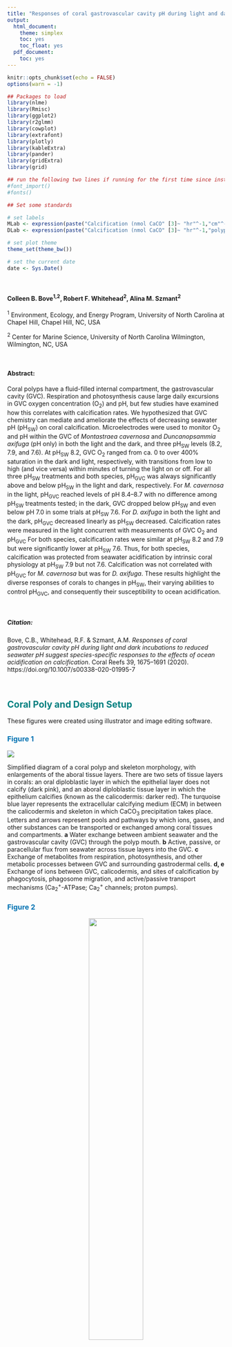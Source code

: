 ```yaml
---
title: "Responses of coral gastrovascular cavity pH during light and dark incubations to reduced seawater pH suggest species-specific responses to the effects of ocean acidification on calcification"
output: 
  html_document:
    theme: simplex
    toc: yes
    toc_float: yes
  pdf_document:
    toc: yes
---
```


<style>
  h2{color: teal !important}
  h1{color: navy !important}
  body{background-color: gray95 !important}
</style>

```r

knitr::opts_chunk$set(echo = FALSE)
options(warn = -1)

```

```r

## Packages to load
library(nlme)
library(Rmisc)
library(ggplot2)
library(r2glmm)
library(cowplot)
library(extrafont)
library(plotly)
library(kableExtra)
library(pander)
library(gridExtra)
library(grid)

## run the following two lines if running for the first time since installing 'extrafont'
#font_import()
#fonts() 

```

```r

## Set some standards

# set labels
MLab <- expression(paste("Calcification (nmol CaCO" [3]~ "hr"^-1,"cm"^-2, ")" ))
DLab <- expression(paste("Calcification (nmol CaCO" [3]~ "hr"^-1,"polyp"^-1, ")" ))

# set plot theme
theme_set(theme_bw())

# set the current date
date <- Sys.Date() 

```

<br/>

#### Colleen B. Bove^1,2^, Robert F. Whitehead^2^, Alina M. Szmant^2^

^1^ Environment, Ecology, and Energy Program, University of North Carolina at Chapel Hill, Chapel Hill, NC, USA

^2^ Center for Marine Science, University of North Carolina Wilmington, Wilmington, NC, USA

<br/>

#### **Abstract:**
Coral polyps have a fluid-filled internal compartment, the gastrovascular cavity (GVC). Respiration and photosynthesis cause large daily excursions in GVC oxygen concentration (O~2~) and pH, but few studies have examined how this correlates with calcification rates. We hypothesized that GVC chemistry can mediate and ameliorate the effects of decreasing seawater pH (pH~SW~) on coral calcification. Microelectrodes were used to monitor O~2~ and pH within the GVC of *Montastraea cavernosa* and *Duncanopsammia axifuga* (pH only) in both the light and the dark, and three pH~SW~ levels (8.2, 7.9, and 7.6). At pH~SW~ 8.2, GVC O~2~ ranged from ca. 0 to over 400% saturation in the dark and light, respectively, with transitions from low to high (and vice versa) within minutes of turning the light on or off. For all three pH~SW~ treatments and both species, pH~GVC~ was always significantly above and below pH~SW~ in the light and dark, respectively. For *M. cavernosa* in the light, pH~GVC~ reached levels of pH 8.4–8.7 with no difference among pH~SW~ treatments tested; in the dark, GVC dropped below pH~SW~ and even below pH 7.0 in some trials at pH~SW~ 7.6. For *D. axifuga* in both the light and the dark, pH~GVC~ decreased linearly as pH~SW~ decreased. Calcification rates were measured in the light concurrent with measurements of GVC O~2~ and pH~GVC~ For both species, calcification rates were similar at pH~SW~ 8.2 and 7.9 but were significantly lower at pH~SW~ 7.6. Thus, for both species, calcification was protected from seawater acidification by intrinsic coral physiology at pH~SW~ 7.9 but not 7.6. Calcification was not correlated with pH~GVC~ for *M. cavernosa* but was for *D. axifuga*. These results highlight the diverse responses of corals to changes in pH~SW~, their varying abilities to control pH~GVC~, and consequently their susceptibility to ocean acidification.

<br/>

##### **Citation:**
Bove, C.B., Whitehead, R.F. & Szmant, A.M. *Responses of coral gastrovascular cavity pH during light and dark incubations to reduced seawater pH suggest species-specific responses to the effects of ocean acidification on calcification*. Coral Reefs 39, 1675–1691 (2020). https://doi.org/10.1007/s00338-020-01995-7

<br/>

## Coral Poly and Design Setup {.tabset}

These figures were created using illustrator and image editing software.

### <span style="color: #0072B2;">**Figure 1**</span>

![](Figures/Fig1_polyp_diagram.png)

Simplified diagram of a coral polyp and skeleton morphology, with enlargements of the aboral tissue layers. There are two sets of tissue layers in corals: an oral diploblastic layer in which the epithelial layer does not calcify (dark pink), and an aboral diploblastic tissue layer in which the epithelium calcifies (known as the calicodermis: darker red). The turquoise blue layer represents the extracellular calcifying medium (ECM) in between the calicodermis and skeleton in which CaCO~3~ precipitation takes place. Letters and arrows represent pools and pathways by which ions, gases, and other substances can be transported or exchanged among coral tissues and compartments. **a** Water exchange between ambient seawater and the gastrovascular cavity (GVC) through the polyp mouth. **b** Active, passive, or paracellular flux from seawater across tissue layers into the GVC. **c** Exchange of metabolites from respiration, photosynthesis, and other metabolic processes between GVC and surrounding gastrodermal cells. **d, e** Exchange of ions between GVC, calicodermis, and sites of calcification by phagocytosis, phagosome migration, and active/passive transport mechanisms (Ca~2~^+^-ATPase; Ca~2~^+^ channels; proton pumps).


### <span style="color: #0072B2;">**Figure 2**</span>

<center>
![](Figures/Fig2_corals_electrode_images.png){#id .class width=50% height=50%}
</center>

Photographs of the three study corals under the same lighting conditions and the experimental setup used in this study: **a** *Montastraea cavernosa* colony 1. **b** *M. cavernosa* colony 2. and **c** *Duncanopsammia axifuga*. **d** Photographs of the pH microelectrode inserted through the mouth of *Montastraea cavernosa* and **e** *Duncanopsammia axifuga*. **f** Photograph of the micromanipulator setup used for inserting the microelectrode (identified with the arrows in **d, e** into the coral polyp and the coral’s incubation water bath)


## Light/Dark Experiments {.tabset}

### Analyses

### Figures

### <span style="color: #0072B2;">**Figure 3**</span>

```r

LD_o2 <- read.csv("Data/LD_O2_mcav_20Jun17.csv", header = TRUE)

ggplot()+
  geom_rect(aes(xmin=0.16674,xmax=10.18194,ymin=-Inf, ymax=Inf), fill="lightgrey", alpha=0.4) +
  geom_rect(aes(xmin= 10.18194,xmax=20.28126,ymin=-Inf, ymax=Inf), fill="lightgoldenrod", alpha=0.4) +
  geom_rect(aes(xmin= 20.28126,xmax=30.3801,ymin=-Inf, ymax=Inf), fill="lightgrey", alpha=0.4) +
  geom_rect(aes(xmin= 30.3801,xmax=40.3119,ymin=-Inf, ymax=Inf), fill="lightgoldenrod", alpha=0.4) +
  geom_rect(aes(xmin= 40.3119,xmax=52.1637,ymin=-Inf, ymax=Inf), fill="lightgrey", alpha=0.4) +
  geom_rect(aes(xmin= 52.1637,xmax=55.0011,ymin=-Inf, ymax=Inf), fill="lightgoldenrod", alpha=0.4) +
  annotate("text", x = 47, y = 430, label = "Montastraea cavernosa", fontface = "italic", size = 2.8) +
  theme(panel.grid.major=element_blank(), panel.grid.minor=element_blank(), panel.background=element_blank(),strip.text=element_text(face="italic"), axis.line=element_line(color="black"), legend.key=element_blank(), text=element_text(family="Times New Roman"))+
  coord_cartesian(xlim = c(0.05, 55), ylim = c(0,450), expand = FALSE) +
  #ylim(0,450) +
  ylab(expression(paste("GVC O"[2] ~ "saturation (%)"))) +
  xlab("Time (min)") +
  geom_line(data = LD_o2, aes(time.min., o2sat), size=1) +
  ggsave("Figures/Fig3_LD_O2.pdf", height = 3, width = 5.5, useDingbats = FALSE)

```
*Montastraea cavernosa*: representative example of the change in GVC O~2~ saturation as measured by an oxygen microelectrode in response to changes in light level (0 vs 300–400 $\mu$E m^-2^ s^-1^) at 8.2 pH~SW~ (control). GVC O~2~ decreased in the dark to near 0% saturation and then increased to ca. 400% saturation. Gray background represents times in the dark, while yellow background denotes the lights being on. Horizontal dashed line is the measured incubation seawater % O~2~ saturation

<br/>


### <span style="color: #0072B2;">**Figure 4**</span>

```r

```

<br/>


### <span style="color: #0072B2;">**Figure 5**</span>

```r

```

<br/>


### <span style="color: #0072B2;">**Figure 6**</span>

```r

```

<br/>



## Calcification Trials {.tabset}

```r

## Read in the data file containing calcification rate and GVC pH data from calcification experiments
calc <- read.csv("Data/Calc_pH_all_18April20.csv", header = TRUE) 

## Modify parameters 
calc$pH <- factor(calc$pH, levels = c("8.2","7.9","7.6")) # make pH a factor and reorder levels
calc$ftime <- factor(calc$time) # make time column a factor
calc$gvc <- as.numeric(calc$gvc) # make GVC pH a numeric

## Create subsets of data for individual fragments and for different species
cav <- subset(calc, Coral!="dun") # make df of M. cavernosa data only
cav1 <- subset(calc, Coral=="cav1") # make df of M. cavernosa colony 1 only
cav2 <- subset(calc, Coral=="cav2") # make df of M. cavernosa colony 2 only
dun <- subset(calc, Coral=="dun") # make df og D. axifuga only

dun$timeb <- factor(dun$timeb, levels = c("15c","1c", "0c")) # reorder the timeb variables within D. axifuga df

```

```r

kable(calc[c(1:2, 22:23, 51:52),], booktabs = TRUE, caption = "Coral identifier (cav1 = M. cavernosa 1; cav2 = M. cavernosa 2; dun = D. axifuga), species identifier (M = M. cavernosa; D = D. axifuga), treatment (treat; pH), date of experimental run (Date), grouping identifier per trial (Set), time of run (time; timeb), seawater pH (water), change in seawater total alkalinity (delTA), calcification rate in nmols/area (nmol) and normalized against the control (normrate), and GVC pH (gvc) per trial.") %>% 
  kable_styling(font_size = 12, full_width = FALSE)

```

### *M. cavernosa* O~2~ (Figure 7a-c)

<br/>

#### **Figure 7a:** MCAV calcification rate (nmol CaCO~3~ hr^-1^ cm^-2^) against seawater pH

```r

#### Read in the pH data for MCAV 1
o2 <- read.csv("Data/Calc_O2_mcav_17April20.csv", head = TRUE) 


#### Working with O2 calcification rate in each SW O2

## Linear model 
O2_calcVO2_lm <- lm(rate ~ factor(pH), data = o2)
#anova(O2_calcVO2_lm)
#summary(O2_calcVO2_lm)


## Plot
O2_calc_sum <- summarySE(o2, measurevar = "rate", groupvars = c("pH"), na.rm = TRUE) # calculate mean +/- SD for plotting

O2_calcVpH_plot <- ggplot(data = O2_calc_sum, aes(x = factor(pH), y = rate, colour = factor(pH))) +
  geom_errorbar(aes(x = factor(pH), ymin=rate-sd,ymax= rate+sd, colour = factor(pH)), width=0.14, position=position_dodge(0.3), size=0.9) + 
  xlab("Seawater pH") + 
  ylab(MLab) +
  theme(text=element_text(family="Times New Roman"), legend.position="none", panel.grid.major=element_blank(), panel.grid.minor=element_blank(), panel.background=element_blank(),strip.background=element_blank(), strip.text=element_text(face="italic"), legend.key=element_blank()) +
  scale_color_manual("Treatment",labels=c("7.6 O2","7.9 O2","8.2 O2"),values=c("#D55E00", "#009E73", "#0072B2")) +
  geom_point(position=position_dodge(0.3),size=3.5, shape = 16) +
  annotate(geom = "text", size = 3, x = 0.8, y = 0, label = "italic(P) == 0.93", parse = TRUE) + 
  annotate(geom="text", x = 3.3, y = 420, label="a)", size = 5.5, fontface="bold") +
  ylim(0,425)  
O2_calcVpH_plot

```

```r

## Anova and summary tables
pander(summary(O2_calcVO2_lm))
pander(anova(O2_calcVO2_lm))

```

<br/>

#### **Figure 7b:** MCAV calcification rate (nmol CaCO~3~ hr^-1^ cm^-2^) against GVC O~2~ saturation

```r

## Linear model 
O2_calcVgvc_lm <- lm(rate ~ gvc, data = o2)
#anova(O2_calcVgvc_lm)
#summary(O2_calcVgvc_lm)

## Plot
O2_calcVgvc_plot <- ggplot(data = o2, aes(x = gvc, y = rate, colour = factor(pH), shape = factor(time), group = species)) +
  #geom_smooth(method = "lm", se = FALSE, colour = "darkgrey") +
  xlab(expression(paste("GVC O"[2] ~ "saturation (%)"))) + 
  theme(text=element_text(family="Times New Roman"), axis.title.y = element_blank(), axis.text.y = element_blank(), panel.grid.major=element_blank(), panel.grid.minor=element_blank(), panel.background=element_blank(),strip.background=element_blank(), strip.text=element_text(face="italic"), legend.key=element_blank()) +
  scale_color_manual("Treatment",labels=c("7.6 pH","7.9 pH","8.2 pH"),values=c("#D55E00", "#009E73", "#0072B2")) +
  scale_shape_manual("", labels = c("Control", "1 Hr", "15 Hr"), values = c(0,1,2)) +
  geom_point(size = 2, stroke = 1.2) +
  annotate(geom = "text", size = 3, x = 185, y = 0, label = "italic(P) == 0.08", parse = TRUE) +  
  theme(legend.position=c(0.14, 0.95), legend.text = element_text(size = 8), legend.key.size = unit(0.6, "lines"), legend.background = element_rect(fill=NA)) +
  guides(colour = FALSE, shape = guide_legend(override.aes = list(size = 1.8))) +
  annotate(geom="text", x = 630, y = 420, label="b)", size = 5.5, fontface="bold") +
  xlim(150,650) +
  ylim(0,425)  
O2_calcVgvc_plot

```

```r

## Anova and summary tables
pander(summary(O2_calcVgvc_lm))
pander(anova(O2_calcVgvc_lm))

```

<br/>

#### **Figure 7c:** MCAV GVC O~2~ saturation against seawater pH

```r

## Linear model 
O2_pHVgvc_lm <- lm(gvc ~ factor(pH), data = o2)
#anova(O2_pHVgvc_lm)
#summary(O2_pHVgvc_lm)

## Plot
O2_pHVgvc_sum <- summarySE(o2, measurevar = "gvc", groupvars = c("pH"), na.rm = TRUE) # calculate mean +/- SD for plotting

O2_pHVgvc_plot <- ggplot(data = O2_pHVgvc_sum, aes(x = factor(pH), y = gvc, colour = factor(pH))) +
  geom_errorbar(aes(x = factor(pH), ymin=gvc-sd,ymax= gvc+sd, colour = factor(pH)), width=0.14,position=position_dodge(0.3), size=0.9) + 
  xlab("Seawater pH") + 
  ylab(expression(paste("GVC O"[2] ~ "saturation (%)"))) +
  theme(text=element_text(family="Times New Roman"), legend.position="none", panel.grid.major=element_blank(), panel.grid.minor=element_blank(), panel.background=element_blank(),strip.background=element_blank(), strip.text=element_text(face="italic"), legend.key=element_blank()) +
  scale_color_manual("Treatment",labels=c("7.6 pH","7.9 pH","8.2 pH"),values=c("#D55E00", "#009E73", "#0072B2")) +
  geom_point(position=position_dodge(0.3),size=3.5, shape = 16) +
  annotate(geom = "text", size = 3, x = 0.8, y = 150, label = "italic(P) == 0.14", parse = TRUE) +
  annotate(geom="text", x = 3.3, y = 640, label="c)", size = 5.5, fontface="bold") +
  ylim(150,650)  
O2_pHVgvc_plot

```

```r

## Anova and summary tables
pander(summary(O2_pHVgvc_lm))
pander(anova(O2_pHVgvc_lm))

```

<br/>


### *M. cavernosa* pH (Figure 7d-f)

```r

cav$pH <- factor(cav$pH, levels = c("8.2", "7.9", "7.6")) # reorder pH treatments
cav$ftime <- factor(cav$ftime, levels = c("1","0", "15"))

```


#### **Figure 7d:** MCAV calcification rate (nmol CaCO~3~ hr^-1^ cm^-2^) against seawater pH

```r

## Model selection (using AIC)
mod1 <- lm(nmol ~ pH * timeb * Coral, data = cav)
mod2 <- lm(nmol ~ pH * timeb, data = cav)
mod3 <- lm(nmol ~ pH * Coral, data = cav)
mod4 <- lm(nmol ~ pH + timeb + Coral, data = cav)
mod5 <- lm(nmol ~ pH + timeb, data = cav)
mod6 <- lm(nmol ~ pH + Coral, data = cav)
mod7 <- lm(nmol ~ pH, data = cav)
AIC_mcav <- AIC(mod1, mod2, mod3, mod4, mod5, mod6, mod7) # mod 6 (nmol ~ pH + Coral) has the lowest AIC, however mod7 is close and moving forward with that one.

#      df      AIC
# mod1 17 549.6441
# mod2 15 545.8675
# mod3  7 540.5252
# mod4 10 544.8113
# mod5  9 542.9482
# mod6  5 536.9671
# mod7  4 537.5455 **


## Linear model 
pH_calcVpH_lm <- lm(nmol ~ pH, data = cav)
#anova(pH_calcVpH_lm)
#summary(pH_calcVpH_lm)


## Plot
cav$pH <- factor(cav$pH, levels = c("7.6","7.9","8.2")) # reorder pH treatment levels
pH_calc_sum <- summarySE(cav, measurevar = "nmol", groupvars = c("pH", "species"), na.rm = TRUE) # calculate mean +/- SD for plotting
 
pH_calcVpH_plot <- ggplot(pH_calc_sum, aes(x = pH,y = nmol, colour = pH, group = species)) + 
  #geom_point(data = cav, aes(x = pH, y = nmol, colour = pH, shape = Coral), position = position_jitterdodge(), size = 2, alpha = 0.3) +
  geom_errorbar(aes(ymin = nmol-sd, ymax = nmol+sd), width=0.14, position = position_dodge(0.3), size = 0.9) + 
  xlab("Seawater pH") + 
  ylab(MLab) +
  theme(legend.position="none", panel.grid.major=element_blank(), panel.grid.minor=element_blank(), panel.background=element_blank(),strip.background=element_blank(), strip.text=element_text(face="italic"), legend.key=element_blank(), text=element_text(family="Times New Roman")) +
  scale_color_manual("Treatment", labels = c("7.6 pH","7.9 pH","8.2 pH"), values=c("#D55E00", "#009E73", "#0072B2")) +
  scale_shape_manual("",values=c(1,16)) + 
  geom_point(position=position_dodge(0.3),size=3.5, shape = 16) + 
  annotate(geom="text", x = 3.3, y = 420, label="d)", size = 5.5, fontface="bold") +
  annotate(geom = "text", x = 0.8, y = 0, size = 3, label = "italic(P) == 0.02", parse = TRUE) +  
  ylim(0,425)  
pH_calcVpH_plot

```

```r

## Anova and summary tables
pander(summary(pH_calcVpH_lm))
pander(anova(pH_calcVpH_lm))

```

<br/>

#### **Figure 7e:** MCAV calcification rate (nmol CaCO~3~ hr^-1^ cm^-2^) against GVC O~2~ saturation

```r

## Linear model 
pH_calcVgvc_lm <- lm(nmol ~ gvc, data = cav)
#anova(pH_calcVgvc_lm)
#summary(pH_calcVgvc_lm)

## Plot
cav$shape <- paste(cav$Coral, cav$ftime, sep = "_") # create column for shape identifier for colony and time step combined

pH_calcVgvc_plot <- ggplot(cav, aes(x = gvc, y = nmol, colour = pH, shape = shape, group = species)) + 
  geom_point(size = 2, stroke = 1.2) +
  xlab("GVC pH") +
  theme(legend.position="none", axis.title.y = element_blank(), axis.text.y = element_blank(), panel.grid.major = element_blank(), panel.grid.minor = element_blank(), panel.background = element_blank(), strip.background = element_blank(), strip.text = element_text(face = "italic"), legend.key = element_blank(), text=element_text(family="Times New Roman")) +
  scale_color_manual("Treatment", labels = c("7.6 pH", "7.9 pH", "8.2 pH"), values = c("#D55E00", "#009E73", "#0072B2")) +
  scale_shape_manual("", labels = c("MCAV1 Control", "MCAV1 1 Hr", "MCAV1 15 Hr", "MCAV2 Control", "MCAV2 1 Hr", "MCAV2 15 Hr"), values = c(0,1,2,15,16,17)) +
  theme(legend.position=c(0.4, 0.95), legend.text = element_text(size = 8), legend.key.size = unit(0.6, "lines"), legend.background = element_rect(fill=NA)) +
  guides(colour = FALSE, shape = guide_legend(override.aes = list(size = 1.3), ncol = 2)) +
  annotate(geom = "text", size = 3, x = 8, y = 0, label = "italic(P) == 0.68", parse = TRUE) +  
  annotate(geom="text", x = 8.85, y = 420, label="e)", size = 5.5, fontface="bold") +
  ylim(0,425) +
  xlim(7.9,8.9)
pH_calcVgvc_plot

```

```r

## Anova and summary tables
pander(summary(pH_calcVgvc_lm))
pander(anova(pH_calcVgvc_lm))

```

<br/>

#### **Figure 7f:** MCAV GVC O~2~ saturation against seawater pH

```r

## Linear model 
pH_pHVgvc_lm <- lm(gvc ~ pH, data = cav)
#anova(pH_pHVgvc_lm)
#summary(pH_pHVgvc_lm)


## Plot
pH_pHVgvc_sum <- summarySE(cav, measurevar = "gvc", groupvars = c("pH", "species"), na.rm = TRUE) # calculate mean +/- SD for plotting
pH_pHVgvc_sum$pH<- factor(pH_pHVgvc_sum$pH, levels = c("7.6","7.9","8.2")) # reorder factors of pH for plotting

pH_pHVgvc_plot <- ggplot(pH_pHVgvc_sum, aes(x = pH, y = gvc, colour = pH, group = species)) +
  #geom_point(data = cav, aes(x = pH, y = gvc, colour = pH, shape = Coral), position = position_jitterdodge(), size = 2, alpha = 0.3) +
  geom_errorbar(aes(ymin = gvc - se, ymax = gvc + se), width = 0.14, position = position_dodge(0.3), size = 0.9) +
  geom_point(position = position_dodge(0.3), size = 3.5, shape = 16) +
  xlab("Seawater pH") +
  ylab("GVC pH") +
  theme(legend.position="none", panel.grid.major = element_blank(), panel.grid.minor = element_blank(), panel.background = element_blank(), strip.background = element_blank(), strip.text = element_text(face = "italic"), legend.key = element_blank(), text=element_text(family="Times New Roman")) +
  scale_color_manual("Treatment", labels = c("7.6 pH", "7.9 pH", "8.2 pH"), values = c("#D55E00", "#009E73", "#0072B2")) +
  annotate(geom = "text", x = 0.8, y = 7.907, size = 3, label = "italic(P) == 0.25", parse = TRUE) +
  annotate(geom="text", x = 3.3, y = 8.87, label="f)", size = 5.5, fontface="bold") +
  scale_shape_manual("",values=c(1,16)) + 
  ylim(7.9,8.9)
pH_pHVgvc_plot

```

```r

## Anova and summary tables
pander(summary(pH_pHVgvc_lm))
pander(anova(pH_pHVgvc_lm))

```

<br/>


### *D. axifuga* pH (Figure 7g-i)

```r

dun$timeb <- factor(dun$timeb, levels = c("0c","1c", "15c")) # reorder time factors
#dun$timeb <- factor(dun$timeb, levels = c("1c","0c", "15c")) # reorder time factors again
dun$pH <- factor(dun$pH, levels = c("8.2","7.9", "7.6")) # reorder pH treatments

```

#### **Figure 7g:** DAXI calcification rate (nmol CaCO~3~ hr^-1^ polyp^-1^) against seawater pH

```r

### Statistical analyses

## Overall linear model 
dun_pH_calcVpH_lm <- lm(nmol ~ pH + timeb, data = dun)
#anova(dun_pH_calcVpH_lm)
#summary(dun_pH_calcVpH_lm)

## Linear models per each experimental exposure time (T1 v T15)
# rate~pH (T1): S=2301; P=0.039; R2=0.4002
dunT1 <- subset(dun, timeb == "1c")
dunT1_pH_calcVpH_lm <- lm(nmol ~ water, data = dunT1)
#dunT1_pH_calcVpH_lm
#summary(dunT1_pH_calcVpH_lm)

# rate~pH (T15): S=2301; P=0.039; R2=0.4002
dunT15 <- subset(dun, timeb == "15c")
dunT15_pH_calcVpH_lm <- lm(nmol ~ water, data = dunT15)
#dunT15_pH_calcVpH_lm
#summary(dunT15_pH_calcVpH_lm)


### Plot
dun_pH_calc_sum <- summarySE(dun, measurevar = "nmol",groupvars = c("pH", "timeb", "species"), na.rm = TRUE) # calculate mean +/- SD for plotting
dun_pH_calc_sum$pH <- factor(dun_pH_calc_sum$pH, levels = c("7.6", "7.9", "8.2")) # to reorder pH treatments for plotting

dun_pH_calcVpH_plot <- ggplot(data = dun_pH_calc_sum, aes(x = pH, y = nmol, colour = pH, shape = timeb, group = timeb)) +
  geom_smooth(method = "lm", colour = "darkgrey", se = FALSE, position=position_dodge(0.3)) +
  #geom_point(data = dun, aes(x = pH, y = nmol, colour = pH, shape = timeb, group = timeb), position = position_dodge(0.36), size = 2, alpha = 0.3) +
  geom_errorbar(aes(ymin=nmol-sd,ymax= nmol+sd), width=0.2, position=position_dodge(0.3), size=0.9) +
  geom_point(position=position_dodge(0.3),size=3.5) +
  xlab("Seawater pH") +
  ylab(DLab) +
  theme(legend.position="none", panel.grid.major=element_blank(), panel.grid.minor=element_blank(), panel.background=element_blank(),strip.background=element_blank(), strip.text=element_text(face="italic"), legend.key=element_blank(), text=element_text(family="Times New Roman")) +
  scale_shape_manual(values = c(15,17,16)) +
  scale_color_manual("Treatment",labels=c("7.6 pH","7.9 pH","8.2 pH"),values=c("#D55E00", "#009E73", "#0072B2")) +
  annotate(geom = "text", x = 1.04, y = 3500, size = 3, label = as.character(expression(paste(italic(Slope) ['15H']  == 1166))), parse = TRUE) +
  annotate(geom = "text", x = 0.84, y = 3250, size = 3, label = as.character(expression(paste(italic(P) ['15H']  == 0.11))), parse = TRUE) +
  annotate(geom = "text", x = 0.84, y = 3000, size = 3, label = as.character(expression(paste(italic(R) ['15H'] ^"2"  == 0.23))), parse = TRUE) +
  annotate(geom = "text", x = 3.02, y = 500, size = 3, label = as.character(expression(paste(italic(Slope) ['1H']  == 2301))), parse = TRUE) +
  annotate(geom = "text", x = 3.18, y = 250, size = 3, label = as.character(expression(paste(italic(P) ['1H']  == 0.04))), parse = TRUE) +
  annotate(geom = "text", x = 3.18, y = 0, size = 3, label = as.character(expression(paste(italic(R) ['1H'] ^"2"  == "0.40"))), parse = TRUE) + 
  annotate(geom="text", x = 3.3, y = 3400, label="g)", size = 5.5, fontface="bold") +
  ylim(0,3500) 
dun_pH_calcVpH_plot

```

```r

## Anova and summary tables
pander(summary(dun_pH_calcVpH_lm))
pander(anova(dun_pH_calcVpH_lm))

```

<br/>
  
#### **Figure 7h:** DAXI calcification rate (nmol CaCO~3~ hr^-1^ polyp^-1^) against GVC O~2~ saturation
  
```r

## Linear model 
dun_pH_calcVgvc_lm <- lm(nmol ~ gvc, data = dun) # (rate~GVC: S=1774; P=0149; R2=0.1834)
#anova(dun_pH_calcVgvc_lm)
#summary(dun_pH_calcVgvc_lm)


## Plot
dun$pH <- factor(dun$pH, levels = c("7.6", "7.9", "8.2")) # to reorder pH treatments for plotting

dun_pH_calcVgvc_plot <- ggplot(dun, aes(x = gvc, y = nmol, colour = pH, shape = ftime, group = Coral)) +
  stat_smooth(method = 'lm', colour = "darkgrey", se = FALSE) +
  geom_point(size = 2.5) +
  xlab("GVC pH") + 
  theme(axis.title.y = element_blank(), axis.text.y = element_blank(), panel.grid.major = element_blank(), panel.grid.minor = element_blank(), panel.background = element_blank(), strip.background = element_blank(), strip.text = element_text(face = "italic"), legend.key = element_blank(), text=element_text(family="Times New Roman")) +
  scale_color_manual("Treatment", labels = c("7.6 pH", "7.9 pH", "8.2 pH"), values = c("#D55E00", "#009E73", "#0072B2")) +
  scale_shape_manual("", labels = c("Control", "1 Hr", "15 Hr"), values = c(15,16,17)) + 
  annotate(geom = "text", x = 8.75, y = 500, size = 3, label = as.character(expression(paste(italic(Slope) == 1774))), parse = TRUE) +
  annotate(geom = "text", x = 8.82, y = 250, size = 3, label = as.character(expression(paste(italic(P)  == 0.01))), parse = TRUE) +
  annotate(geom = "text", x = 8.81, y = 0, size = 3, label = as.character(expression(paste(italic(R) ^"2"  == 0.18))), parse = TRUE) + 
  theme(legend.position=c(0.13, 0.95), legend.text = element_text(size = 8.2), legend.key.size = unit(0.6, "lines"), legend.background = element_rect(fill=NA)) +
  guides(colour = FALSE, shape = guide_legend(override.aes = list(size = 2))) +
  annotate(geom="text", x = 8.85, y = 3400, label="h)", size = 5.5, fontface="bold") +
  ylim(0,3500) +
  xlim(7.9,8.9)
dun_pH_calcVgvc_plot

```

```r

## Anova and summary tables
pander(summary(dun_pH_calcVgvc_lm))
pander(anova(dun_pH_calcVgvc_lm))

```

<br/>
  
#### **Figure 7i:** DAXI GVC O~2~ saturation against seawater pH
  
```r

## Linear model 
#dun_pH_pHVgvc_lm <- lm(gvc ~ pH + timeb, data = dun) # since time was non-significant, we proceeded without it below:
dun_pH_pHVgvc_lm <- lm(gvc ~ water, data = dun) # using water (pH) instead of (pH) because it is numeric for calculating the slope (GVC~pH: S=0.5669; P<0.001; R2=0.6024)
#anova(dun_pH_pHVgvc_lm)
#summary(dun_pH_pHVgvc_lm)

## Plot
dun_pH_pHVgvc_sum <- summarySE(dun, measurevar = "gvc", groupvars = c("pH", "species"), na.rm = TRUE) # calculate mean +/- SD for plotting

dun_pH_pHVgvc_plot <- ggplot(dun_pH_pHVgvc_sum, aes(x = pH, y = gvc, colour = pH, group = species)) +
  geom_smooth(method = 'lm', colour = "darkgrey", se = FALSE) +
  #geom_point(data = dun, aes(x = pH, y = gvc, colour = pH, group = species), position = position_jitterdodge(), size = 2, alpha = 0.3) +
  stat_smooth(method = 'lm', colour = "darkgrey", se = FALSE) +
  geom_errorbar(aes(ymin = gvc - se, ymax = gvc + se), width = 0.14, position = position_dodge(0.3), size = 0.9) +
  geom_point(position = position_dodge(0.3), size = 3.5, shape = 16) +
  xlab("Seawater pH") +
  ylab("GVC pH") +
  theme(legend.position="none", panel.grid.major = element_blank(), panel.grid.minor = element_blank(), panel.background = element_blank(), strip.background = element_blank(), strip.text = element_text(face = "italic"), legend.key = element_blank(), text=element_text(family="Times New Roman")) +
  scale_color_manual("Treatment", labels = c("7.6 pH", "7.9 pH", "8.2 pH"), values = c("#D55E00", "#009E73", "#0072B2")) +
  annotate(geom = "text", x = 3.05, y = 8.03, size = 3, label = as.character(expression(paste(italic(Slope)  == 0.57))), parse = TRUE) +
  annotate(geom = "text", x = 3.22, y = 7.97, size = 3, label = as.character(expression(paste(italic(P)  < 0.01))), parse = TRUE) +
  annotate(geom = "text", x = 3.2, y = 7.91, size = 3, label = as.character(expression(paste(italic(R) ^"2"  == "0.60"))), parse = TRUE) + 
  annotate(geom="text", x = 3.3, y = 8.87, label="i)", size = 5.5, fontface="bold") +
  ylim(7.9,8.9)
dun_pH_pHVgvc_plot

```

```r

## Anova and summary tables
pander(summary(dun_pH_pHVgvc_lm))
pander(anova(dun_pH_pHVgvc_lm))

```

<br/>


### <span style="color: #0072B2;">**Figure 7**</span>

```r

## Make each row of similar experiment
MCAV_O2 <- plot_grid(O2_calcVpH_plot, O2_calcVgvc_plot, O2_pHVgvc_plot, ncol = 3, rel_widths = c(1, 0.85, 1))
MCAV_pH <- plot_grid(pH_calcVpH_plot, pH_calcVgvc_plot, pH_pHVgvc_plot, ncol = 3, rel_widths = c(1, 0.85, 1))
DAXI_pH <- plot_grid(dun_pH_calcVpH_plot, dun_pH_calcVgvc_plot, dun_pH_pHVgvc_plot, ncol = 3, rel_widths = c(1.02, 0.85, 0.98))

## Combine all 3 rows for full figure
extrafont::loadfonts()
plot_grid(MCAV_O2, MCAV_pH, DAXI_pH, axis = "r", ncol = 1, scale = 0.9, labels = c("M. cavernosa pH ","M. cavernosa pH", "D. axifuga pH"), hjust = 0, vjust = 1) 

## Save final figure 7 as PDF
extrafont::loadfonts()
ggsave("Figures/Fig7_Calcification.pdf", width = 10, height = 9.7, useDingbats = FALSE)

```
Calcification rates and GVC O~2~% saturation or pH~GVC~ measured at three different pH~SW~ treatments during the calcification time series for **a–f** two colonies of *Montastraea cavernosa* and **g–i** one colony of *Duncanopsammia axifuga*. For a summary of the values plotted, see ESM Table S7. Left plots **a, d, g**: mean (± SD) calcification rate plotted against treatment pH~SW~ for each species. For *M. cavernosa*, the data for 1 h and 15 h were combined since they were not significantly different from each other, and the control mean includes the initial incubations for each treatment experiment and the three individual measurements made during the full control experiments (**a, d**). For *D. axifuga*, the control (circles), 1 h (squares), and 15 h (triangles) rates are plotted separately, and linear regressions are provided for each time line (**g**). Center plots **b, e, h**: scatter plots of calcification rate vs the corresponding mean GVC O~2~% saturation or pH~GVC~ of that incubation. (**b, e**) For *M. cavernosa*, open symbols denote colony No 1 and closed symbols denote colony No 2. Symbol shapes indicate which incubation time is represented. There was no significant relationship between GVC O~2~% saturation or pH~GVC~ and calcification for *M. cavernosa*, but there was for *D. axifuga*, and the linear regression statistics are included (**h**). Right plots **c, f, i**: mean GVC O~2~% saturation or pH~GVC~ (± SD) plotted against incubation pH~SW~. There was no significant difference among seawater treatments for *M. cavernosa* **c, f**, but there was a significant positive linear relationship between pH~GVC~ and pH~SW~ for *D. axifuga* and the regression statistics are included (**i**)


<br/>


## Session information {.tabset}

All code was written by [Colleen B. Bove](http://cbove.web.unc.edu), feel free to contact with questions.

Session information from the last run date on `r date`:

```r

sessionInfo()

```

